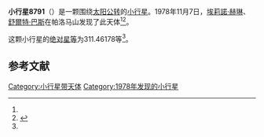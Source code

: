 {{Infobox planet
| bgcolour = #FFFFC0
| name = 8791
| symbol = 
| image = 
| caption = 
| discovery = yes
| discovery_ref = 
| discoverer = [[埃莉諾·赫琳|埃莉諾·赫琳]]、[[舒爾特·巴斯|舒爾特·巴斯]]
| discovery_site = [[帕洛马山|帕洛马山]] 
| discovered = 1978年11月7日
| designations = yes
| mp_name = 
| named_after = 
| alt_names = 1978 VG11/ 1969 TE1 / 1987 YE6
| mp_category = [[主带小行星|主带小行星]]
| orbit_ref = <ref name="a">[http://ssd.jpl.nasa.gov/sbdb.cgi?sstr=8791 8791] {{Wayback|url=http://ssd.jpl.nasa.gov/sbdb.cgi?sstr=8791 |date=20210720015301 }}，小行星數據庫瀏覽器（JPL Small-Body Database Browser）－[[美国国家航空航天局|美国国家航空航天局]]喷气推进实验室</ref>
| epoch = 2456400.5 (2013年4月18日更新)
| aphelion = {{convert|3.2246122|AU|km|3|abbr=on|lk=out}}
| perihelion = {{convert|2.0722240|AU|km|3|abbr=on}}
| semimajor = {{convert|2.6484181|AU|km|3|abbr=on}}
| eccentricity = 0.2175616
| period = 1574.26648 [[日|日]]<br />4.31[[儒略年|儒略年]]
| avg_speed = 
| inclination = 6.75592
| asc_node = 64.25085
| mean_anomaly = 
| arg_peri = 311.46178
| satellites = 
| physical_characteristics = yes
| dimensions = 
| mass = 
| density = 
| surface_grav = 
| escape_velocity = 
| sidereal_day = 
| axial_tilt = 
| pole_ecliptic_lat = 
| pole_ecliptic_lon = 
| albedo = 
| temperatures= 
| temp_name1 = 
| mean_temp_1 = 
| max_temp_1 = 
| temp_name2 = 
| max_temp_2 = 
| spectral_type = 
| abs_magnitude = 311.46178
}}

'''小行星8791'''（{{lang-en|8791}}）是一颗围绕[[太阳|太阳]][[公转|公转]]的[[小行星|小行星]]。1978年11月7日，[[埃莉諾·赫琳|埃莉諾·赫琳]]、[[舒爾特·巴斯|舒爾特·巴斯]]在帕洛马山发现了此天体<ref name="a" /><ref>{{cite news|title=小行星列表|url=http://cfa-www.harvard.edu/iau/lists/NumberedMPs.txt|accessdate=2013-07-08|newspaper=哈佛大学|archive-date=2008-05-17|archive-url=https://web.archive.org/web/20080517010638/http://cfa-www.harvard.edu/iau/lists/NumberedMPs.txt|dead-url=no}}</ref>。

这颗小行星的[[绝对星等|绝对星等]]为311.46178等<ref name="a" />。

==参考文献==
{{reflist}}
{{Minor Planet Number|[[小行星8790|小行星8790]]|[[小行星8792|小行星8792]]}}

{{小天体}}

[[Category:小行星带天体|Category:小行星带天体]]
[[Category:1978年发现的小行星|Category:1978年发现的小行星]]

{{asteroid-stub}}